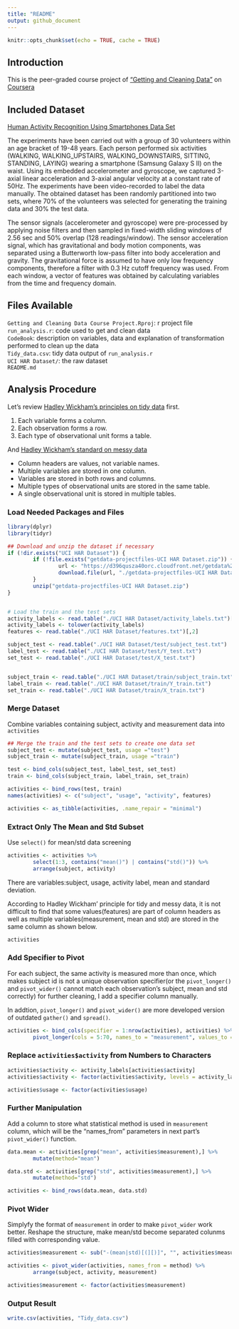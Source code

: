 ```yaml
---
title: "README"
output: github_document
---
```


```r
knitr::opts_chunk$set(echo = TRUE, cache = TRUE)


```

## Introduction

This is the peer-graded course project of ["Getting and Cleaning Data"](https://www.coursera.org/learn/data-cleaning?specialization=data-science-foundations-r) on [Coursera](https://www.coursera.org/)

## Included Dataset

[Human Activity Recognition Using Smartphones Data Set](http://archive.ics.uci.edu/ml/datasets/Human+Activity+Recognition+Using+Smartphones)

The experiments have been carried out with a group of 30 volunteers within an age bracket of 19-48 years. Each person performed six activities (WALKING, WALKING_UPSTAIRS, WALKING_DOWNSTAIRS, SITTING, STANDING, LAYING) wearing a smartphone (Samsung Galaxy S II) on the waist. Using its embedded accelerometer and gyroscope, we captured 3-axial linear acceleration and 3-axial angular velocity at a constant rate of 50Hz. The experiments have been video-recorded to label the data manually. The obtained dataset has been randomly partitioned into two sets, where 70% of the volunteers was selected for generating the training data and 30% the test data.

The sensor signals (accelerometer and gyroscope) were pre-processed by applying noise filters and then sampled in fixed-width sliding windows of 2.56 sec and 50% overlap (128 readings/window). The sensor acceleration signal, which has gravitational and body motion components, was separated using a Butterworth low-pass filter into body acceleration and gravity. The gravitational force is assumed to have only low frequency components, therefore a filter with 0.3 Hz cutoff frequency was used. From each window, a vector of features was obtained by calculating variables from the time and frequency domain.


## Files Available
`Getting and Cleaning Data Course Project.Rproj`: r project file
`run_analysis.r`: code used to get and clean data  
`CodeBook`: description on variables, data and explanation of transformation performed to clean up the data  
`Tidy_data.csv`: tidy data output of `run_analysis.r`  
`UCI HAR Dataset/`: the raw dataset  
`README.md`

## Analysis Procedure
Let's review [Hadley Wickham's principles on tidy data](http://vita.had.co.nz/papers/tidy-data.pdf) first.

1. Each variable forms a column.
2. Each observation forms a row.
3. Each type of observational unit forms a table.

And [Hadley Wickham's standard on messy data](http://vita.had.co.nz/papers/tidy-data.pdf)

* Column headers are values, not variable names.  
* Multiple variables are stored in one column.  
* Variables are stored in both rows and columns.  
* Multiple types of observational units are stored in the same table. 
* A single observational unit is stored in multiple tables.

### Load Needed Packages and Files
```r
library(dplyr)
library(tidyr)

## Download and unzip the dataset if necessary
if (!dir.exists("UCI HAR Dataset")) {
        if (!file.exists("getdata-projectfiles-UCI HAR Dataset.zip")) {
                url <- "https://d396qusza40orc.cloudfront.net/getdata%2Fprojectfiles%2FUCI%20HAR%20Dataset.zip"
                download.file(url, "./getdata-projectfiles-UCI HAR Dataset.zip", method = "curl")
        }
        unzip("getdata-projectfiles-UCI HAR Dataset.zip")
}


# Load the train and the test sets
activity_labels <- read.table("./UCI HAR Dataset/activity_labels.txt")[,2]
activity_labels <- tolower(activity_labels)
features <- read.table("./UCI HAR Dataset/features.txt")[,2]

subject_test <- read.table("./UCI HAR Dataset/test/subject_test.txt")
label_test <- read.table("./UCI HAR Dataset/test/Y_test.txt")
set_test <- read.table("./UCI HAR Dataset/test/X_test.txt")


subject_train <- read.table("./UCI HAR Dataset/train/subject_train.txt")
label_train <- read.table("./UCI HAR Dataset/train/Y_train.txt")
set_train <- read.table("./UCI HAR Dataset/train/X_train.txt")

```

### Merge Dataset
Combine variables containing subject, activity and measurement data into `activities`
```r
## Merge the train and the test sets to create one data set
subject_test <- mutate(subject_test, usage ="test")
subject_train <- mutate(subject_train, usage ="train")

test <- bind_cols(subject_test, label_test, set_test)
train <- bind_cols(subject_train, label_train, set_train)

activities <- bind_rows(test, train)
names(activities) <- c("subject", "usage", "activity", features)

activities <- as_tibble(activities, .name_repair = "minimal")
```

### Extract Only The Mean and Std Subset

Use `select()` for mean/std data screening
```r
activities <- activities %>%
        select(1:3, contains("mean()") | contains("std()")) %>%
        arrange(subject, activity)
```
There are variables:subject, usage, activity label, mean and standard deviation.

According to Hadley Wickham' principle for tidy and messy data, it is not difficult to find that some values(features) are part of column headers as well as multiple variables(measurement, mean and std) are stored in the same column as shown below.
```r
activities
```

### Add Specifier to Pivot

For each subject, the same activity is measured more than once, which makes subject id is not a unique observation specifier(or the `pivot_longer()` and `pivot_wider()` cannot match each observation's subject, mean and std correctly) for further cleaning, I add a specifier column manually.

In addtion, `pivot_longer()` and `pivot_wider()` are more developed version of outdated `gather()` and `spread()`.
```r
activities <- bind_cols(specifier = 1:nrow(activities), activities) %>%
        pivot_longer(cols = 5:70, names_to = "measurement", values_to = "value") 

```

### Replace `activities$activity` from Numbers to Characters
```r
activities$activity <- activity_labels[activities$activity]
activities$activity <- factor(activities$activity, levels = activity_labels)

activities$usage <- factor(activities$usage)
```

### Further Manipulation

Add a column to store what statistical method is used in `measurement` column, which will be the "names_from" parameters in next part's `pivot_wider()` function.
```r
data.mean <- activities[grep("mean", activities$measurement),] %>%
        mutate(method="mean")       

data.std <- activities[grep("std", activities$measurement),] %>%
        mutate(method="std") 

activities <- bind_rows(data.mean, data.std)

```

### Pivot Wider
Simplyfy the format of `measurement` in order to make `pivot_wider` work better.
Reshape the structure, make mean/std become separated colunms filled with corresponding value.
```r
activities$measurement <- sub("-(mean|std)[(][)]", "", activities$measurement)

activities <- pivot_wider(activities, names_from = method) %>%
        arrange(subject, activity, measurement)

activities$measurement <- factor(activities$measurement)

```

### Output Result

```r
write.csv(activities, "Tidy_data.csv")
```

